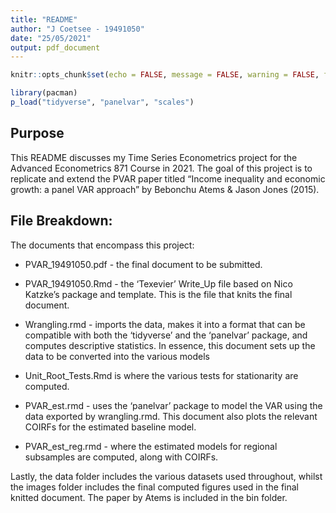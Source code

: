 ```yaml
---
title: "README"
author: "J Coetsee - 19491050"
date: "25/05/2021"
output: pdf_document
---
```


```r
knitr::opts_chunk$set(echo = FALSE, message = FALSE, warning = FALSE, fig.width = 6, fig.height = 5, fig.pos="H", fig.pos = 'H')

library(pacman)
p_load("tidyverse", "panelvar", "scales")
```

## Purpose

This README discusses my Time Series Econometrics project for the Advanced Econometrics 871 Course in 2021. The goal of this project is to replicate and extend the PVAR paper titled "Income inequality and economic growth: a panel VAR approach" by Bebonchu Atems & Jason Jones (2015).

## File Breakdown:

The documents that encompass this project:

* PVAR_19491050.pdf - the final document to be submitted.

* PVAR_19491050.Rmd - the 'Texevier' Write_Up file based on Nico Katzke's package and template. This is the file that knits the final document.

* Wrangling.rmd - imports the data, makes it into a format that can be compatible with both the 'tidyverse' and the 'panelvar' package, and computes descriptive statistics. In essence, this document sets up the data to be converted into the various models

* Unit_Root_Tests.Rmd is where the various tests for stationarity are computed.

* PVAR_est.rmd - uses the 'panelvar' package to model the VAR using the data exported by wrangling.rmd. This document also plots the relevant COIRFs for the estimated baseline model.

* PVAR_est_reg.rmd - where the estimated models for regional subsamples are computed, along with COIRFs.

Lastly, the data folder includes the various datasets used throughout, whilst the images folder includes the final computed figures used in the final knitted document. The paper by Atems is included in the bin folder.







